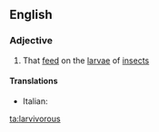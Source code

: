 ==English==

===Adjective===
{{en-adj}}

# {{context|chiefly|of fish}} That [[feed]] on the [[larva]]e of [[insect]]s

====Translations====
{{trans-top|feeding on insect larvae}}
* Italian: {{t-|it|larvivoro}}
{{trans-mid}}
{{trans-bottom}}

[[ta:larvivorous]]